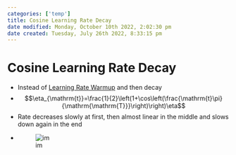 ```yaml
---
categories: ['temp']
title: Cosine Learning Rate Decay
date modified: Monday, October 10th 2022, 2:02:30 pm
date created: Tuesday, July 26th 2022, 8:33:15 pm
---
```


# Cosine Learning Rate Decay
- Instead of [Learning Rate Warmup](Learning%20Rate%20Warmup.qmd) and then decay
- $$\eta_{\mathrm{t}}=\frac{1}{2}\left(1+\cos\left(\frac{\mathrm{t}\pi}{\mathrm{\mathrm{T}}}\right)\right)\eta$$
- Rate decreases slowly at first, then almost linear in the middle and slows down again in the end
- ![im](images/Pasted%20image%2020220502134254.png)



